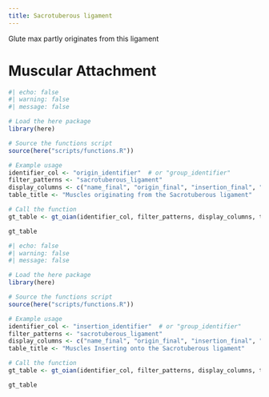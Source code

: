 ```yaml
---
title: Sacrotuberous ligament
---
```





Glute max partly originates from this ligament


# Muscular Attachment

```r
#| echo: false
#| warning: false
#| message: false

# Load the here package
library(here)

# Source the functions script
source(here("scripts/functions.R"))

# Example usage
identifier_col <- "origin_identifier"  # or "group_identifier"
filter_patterns <- "sacrotuberous_ligament"
display_columns <- c("name_final", "origin_final", "insertion_final", "innervation_final", "action_final")
table_title <- "Muscles originating from the Sacrotuberous ligament"

# Call the function
gt_table <- gt_oian(identifier_col, filter_patterns, display_columns, table_title)

gt_table
```

```r
#| echo: false
#| warning: false
#| message: false

# Load the here package
library(here)

# Source the functions script
source(here("scripts/functions.R"))

# Example usage
identifier_col <- "insertion_identifier"  # or "group_identifier"
filter_patterns <- "sacrotuberous_ligament"
display_columns <- c("name_final", "origin_final", "insertion_final", "innervation_final", "action_final")
table_title <- "Muscles Inserting onto the Sacrotuberous ligament"

# Call the function
gt_table <- gt_oian(identifier_col, filter_patterns, display_columns, table_title)

gt_table
```